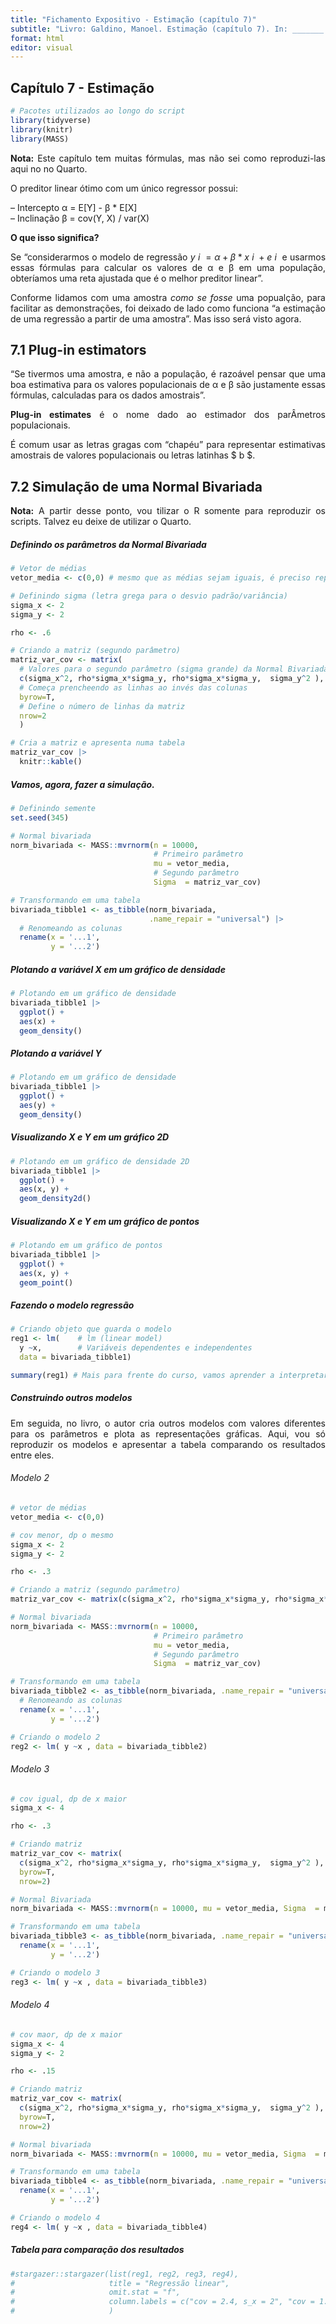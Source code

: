 ```yaml
---
title: "Fichamento Expositivo - Estimação (capítulo 7)"
subtitle: "Livro: Galdino, Manoel. Estimação (capítulo 7). In: _______. Introdução à Regressão para Ciências Sociais"
format: html
editor: visual
---
```


::: {style="text-align: justify"}
## Capítulo 7 - Estimação

```r
# Pacotes utilizados ao longo do script
library(tidyverse)
library(knitr)
library(MASS)
```

**Nota:** Este capítulo tem muitas fórmulas, mas não sei como reproduzi-las aqui no no Quarto.

O preditor linear ótimo com um único regressor possui:

-- Intercepto α = E\[Y\] - β \* E\[X\]\
-- Inclinação β = cov(Y, X) / var(X)

**O que isso significa?**

Se "considerarmos o modelo de regressão $y~i~ = α + β * x~i~ + e~i~$ e usarmos essas fórmulas para calcular os valores de α e β em uma população, obteríamos uma reta ajustada que é o melhor preditor linear".

Conforme lidamos com uma amostra *como se fosse* uma popualção, para facilitar as demonstrações, foi deixado de lado como funciona "a estimação de uma regressão a partir de uma amostra". Mas isso será visto agora.

## 7.1 Plug-in estimators

"Se tivermos uma amostra, e não a população, é razoável pensar que uma boa estimativa para os valores populacionais de α e β são justamente essas fórmulas, calculadas para os dados amostrais".

**Plug-in estimates** é o nome dado ao estimador dos parÂmetros populacionais.

É comum usar as letras gragas com "chapéu" para representar estimativas amostrais de valores populacionais ou letras latinhas \$ b \$.

## 7.2 Simulação de uma Normal Bivariada

**Nota:** A partir desse ponto, vou tilizar o R somente para reproduzir os scripts. Talvez eu deixe de utilizar o Quarto.

##### Definindo os parâmetros da Normal Bivariada

```r
# Vetor de médias
vetor_media <- c(0,0) # mesmo que as médias sejam iguais, é preciso representá-las em vetores

# Definindo sigma (letra grega para o desvio padrão/variância)
sigma_x <- 2 
sigma_y <- 2

rho <- .6

# Criando a matriz (segundo parâmetro)
matriz_var_cov <- matrix(
  # Valores para o segundo parâmetro (sigma grande) da Normal Bivariada
  c(sigma_x^2, rho*sigma_x*sigma_y, rho*sigma_x*sigma_y,  sigma_y^2 ), 
  # Começa prencheendo as linhas ao invés das colunas
  byrow=T,
  # Define o número de linhas da matriz
  nrow=2
  )

# Cria a matriz e apresenta numa tabela
matriz_var_cov |> 
  knitr::kable()
```

##### Vamos, agora, fazer a simulação.

```r
# Definindo semente
set.seed(345)

# Normal bivariada
norm_bivariada <- MASS::mvrnorm(n = 10000, 
                                # Primeiro parâmetro
                                mu = vetor_media, 
                                # Segundo parâmetro
                                Sigma  = matriz_var_cov)

# Transformando em uma tabela
bivariada_tibble1 <- as_tibble(norm_bivariada,
                               .name_repair = "universal") |> 
  # Renomeando as colunas
  rename(x = '...1', 
         y = '...2')
```

##### Plotando a variável X em um gráfico de densidade

```r
# Plotando em um gráfico de densidade
bivariada_tibble1 |> 
  ggplot() +
  aes(x) +
  geom_density()
```

##### Plotando a variável Y

```r
# Plotando em um gráfico de densidade
bivariada_tibble1 |> 
  ggplot() +
  aes(y) +
  geom_density()

```

##### Visualizando X e Y em um gráfico 2D

```r
# Plotando em um gráfico de densidade 2D
bivariada_tibble1 |> 
  ggplot() +
  aes(x, y) +
  geom_density2d()
```

##### Visualizando X e Y em um gráfico de pontos

```r
# Plotando em um gráfico de pontos
bivariada_tibble1 |> 
  ggplot() +
  aes(x, y) +
  geom_point()
```

##### Fazendo o modelo regressão

```r
# Criando objeto que guarda o modelo
reg1 <- lm(    # lm (linear model)
  y ~x,        # Variáveis dependentes e independentes
  data = bivariada_tibble1)

summary(reg1) # Mais para frente do curso, vamos aprender a interpretar os resultados
```

##### Construindo outros modelos

Em seguida, no livro, o autor cria outros modelos com valores diferentes para os parâmetros e plota as representações gráficas. Aqui, vou só reproduzir os modelos e apresentar a tabela comparando os resultados entre eles.

###### Modelo 2

```r
# vetor de médias
vetor_media <- c(0,0)

# cov menor, dp o mesmo
sigma_x <- 2
sigma_y <- 2

rho <- .3

# Criando a matriz (segundo parâmetro)
matriz_var_cov <- matrix(c(sigma_x^2, rho*sigma_x*sigma_y, rho*sigma_x*sigma_y,  sigma_y^2 ), byrow=T, nrow=2)

# Normal bivariada
norm_bivariada <- MASS::mvrnorm(n = 10000, 
                                # Primeiro parâmetro
                                mu = vetor_media,
                                # Segundo parâmetro
                                Sigma  = matriz_var_cov)

# Transformando em uma tabela
bivariada_tibble2 <- as_tibble(norm_bivariada, .name_repair = "universal") %>%
  # Renomeando as colunas
  rename(x = '...1', 
         y = '...2')

# Criando o modelo 2
reg2 <- lm( y ~x , data = bivariada_tibble2)
```

###### Modelo 3

```r
# cov igual, dp de x maior
sigma_x <- 4

rho <- .3

# Criando matriz
matriz_var_cov <- matrix(
  c(sigma_x^2, rho*sigma_x*sigma_y, rho*sigma_x*sigma_y,  sigma_y^2 ), 
  byrow=T, 
  nrow=2)

# Normal Bivariada
norm_bivariada <- MASS::mvrnorm(n = 10000, mu = vetor_media, Sigma  = matriz_var_cov)

# Transformando em uma tabela
bivariada_tibble3 <- as_tibble(norm_bivariada, .name_repair = "universal") %>%
  rename(x = '...1', 
         y = '...2')

# Criando o modelo 3
reg3 <- lm( y ~x , data = bivariada_tibble3)
```

###### Modelo 4

```r
# cov maor, dp de x maior
sigma_x <- 4
sigma_y <- 2

rho <- .15

# Criando matriz
matriz_var_cov <- matrix(
  c(sigma_x^2, rho*sigma_x*sigma_y, rho*sigma_x*sigma_y,  sigma_y^2 ), 
  byrow=T, 
  nrow=2)

# Normal bivariada
norm_bivariada <- MASS::mvrnorm(n = 10000, mu = vetor_media, Sigma  = matriz_var_cov)

# Transformando em uma tabela
bivariada_tibble4 <- as_tibble(norm_bivariada, .name_repair = "universal") %>%
  rename(x = '...1', 
         y = '...2')

# Criando o modelo 4
reg4 <- lm( y ~x , data = bivariada_tibble4)
```

##### Tabela para comparação dos resultados

```r
#stargazer::stargazer(list(reg1, reg2, reg3, reg4),
#                     title = "Regressão linear",
#                     omit.stat = "f",
#                     column.labels = c("cov = 2.4, s_x = 2", "cov = 1.2, s_x #= 2", "cov = 2.4, s_x = 4", "cov = 1.2, s_x = 4")
#                     )
```
:::
